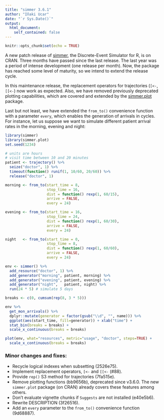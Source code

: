 ```yaml
---
title: "simmer 3.6.1"
author: "Iñaki Ucar"
date: "`r Sys.Date()`"
output:
  html_document:
    self_contained: false
---
```


```r
knitr::opts_chunk$set(echo = TRUE)
```

A new patch release of [simmer](http://r-simmer.org/), the Discrete-Event Simulator for R, is on CRAN. Three months have passed since the last release. The last year was a period of intense development (one release per month). Now, the package has reached some level of maturity, so we intend to extend the release cycle.

In this maintenance release, the replacement operators for trajectories (`[<-`, `[[<-`) now work as expected. Also, we have removed previously deprecated plotting capabilities, which are covered and extended by the [simmer.plot](http://r-simmer.org/extensions/plot/) package.

Last but not least, we have extended the `from_to()` convenience function with a parameter `every`, which enables the generation of arrivals in cycles. For instance, let us suppose we want to simulate different patient arrival rates in the morning, evening and night:

```r
library(simmer)
library(simmer.plot)
set.seed(1234)

# units are hours
# visit time between 10 and 20 minutes
patient <- trajectory() %>%
  seize("doctor", 1) %>%
  timeout(function() runif(1, 10/60, 20/60)) %>%
  release("doctor", 1)

morning <- from_to(start_time = 8,
                   stop_time = 16,
                   dist = function() rexp(1, 60/15),
                   arrive = FALSE, 
                   every = 24)

evening <- from_to(start_time = 16,
                   stop_time = 24,
                   dist = function() rexp(1, 60/30),
                   arrive = FALSE, 
                   every = 24)

night   <- from_to(start_time = 0,
                   stop_time = 8,
                   dist = function() rexp(1, 60/60),
                   arrive = FALSE, 
                   every = 24)

env <- simmer() %>%
  add_resource("doctor", 1) %>%
  add_generator("morning", patient, morning) %>%
  add_generator("evening", patient, evening) %>%
  add_generator("night",   patient, night) %>%
  run(24 * 5) # simulate 5 days

breaks <- c(0, cumsum(rep(8, 3 * 5)))

env %>%
  get_mon_arrivals() %>%
  dplyr::mutate(generator = factor(gsub("\\d", "", name))) %>%
  ggplot(aes(start_time, fill=generator)) + xlab("time") +
  stat_bin(breaks = breaks) +
  scale_x_continuous(breaks = breaks)

plot(env, what="resources", metric="usage", "doctor", steps=TRUE) +
  scale_x_continuous(breaks = breaks)
```

### Minor changes and fixes:

* Recycle logical indexes when subsetting (2526e75).
* Implement replacement operators, `[<-` and `[[<-` (#88).
* Provide `rep()` S3 method for trajectories (7fa515e).
* Remove plotting functions (bb9656b), deprecated since v3.6.0. The new `simmer.plot` package (on CRAN) already covers these features among others.
* Don't evaluate vignette chunks if `Suggests` are not installed (e40e5b6).
* Rewrite DESCRIPTION (3f26516).
* Add an `every` parameter to the `from_to()` convenience function (9d68887).
